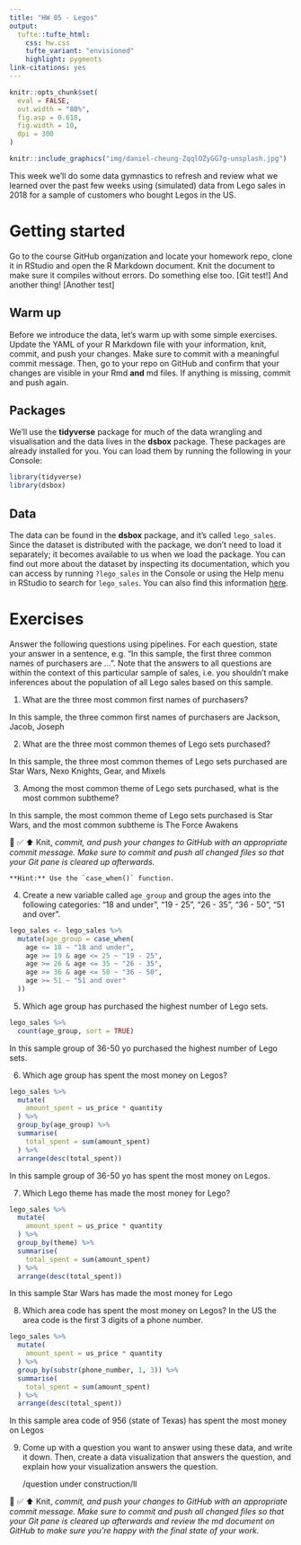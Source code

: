 ```yaml
---
title: "HW 05 - Legos"
output: 
  tufte::tufte_html:
    css: hw.css
    tufte_variant: "envisioned"
    highlight: pygments
link-citations: yes
---
```


```r
knitr::opts_chunk$set(
  eval = FALSE,
  out.width = "80%",
  fig.asp = 0.618,
  fig.width = 10,
  dpi = 300
)
```

```r
knitr::include_graphics("img/daniel-cheung-ZqqlOZyGG7g-unsplash.jpg")
```

This week we'll do some data gymnastics to refresh and review what we learned over the past few weeks using (simulated) data from Lego sales in 2018 for a sample of customers who bought Legos in the US.

# Getting started

Go to the course GitHub organization and locate your homework repo, clone it in RStudio and open the R Markdown document.
Knit the document to make sure it compiles without errors.
Do something else too. [Git test!]
And another thing! [Another test]

## Warm up

Before we introduce the data, let's warm up with some simple exercises.
Update the YAML of your R Markdown file with your information, knit, commit, and push your changes.
Make sure to commit with a meaningful commit message.
Then, go to your repo on GitHub and confirm that your changes are visible in your Rmd **and** md files.
If anything is missing, commit and push again.

## Packages

We'll use the **tidyverse** package for much of the data wrangling and visualisation and the data lives in the **dsbox** package.
These packages are already installed for you.
You can load them by running the following in your Console:

```r
library(tidyverse)
library(dsbox)
```

## Data

The data can be found in the **dsbox** package, and it's called `lego_sales`.
Since the dataset is distributed with the package, we don't need to load it separately; it becomes available to us when we load the package.
You can find out more about the dataset by inspecting its documentation, which you can access by running `?lego_sales` in the Console or using the Help menu in RStudio to search for `lego_sales`.
You can also find this information [here](https://rstudio-education.github.io/dsbox/reference/lego_sales.html).

# Exercises

Answer the following questions using pipelines.
For each question, state your answer in a sentence, e.g. "In this sample, the first three common names of purchasers are ...".
Note that the answers to all questions are within the context of this particular sample of sales, i.e. you shouldn't make inferences about the population of all Lego sales based on this sample.

1.  What are the three most common first names of purchasers?


In this sample, the three common first names of purchasers are Jackson, Jacob, Joseph

2.  What are the three most common themes of Lego sets purchased?


In this sample, the three most common themes of Lego sets purchased are Star Wars, Nexo Knights, Gear, and Mixels

3.  Among the most common theme of Lego sets purchased, what is the most common subtheme?


In this sample, the most common theme of Lego sets purchased is Star Wars, and the most common subtheme is The Force Awakens 

🧶 ✅ ⬆️ Knit, *commit, and push your changes to GitHub with an appropriate commit message. Make sure to commit and push all changed files so that your Git pane is cleared up afterwards.*

```marginfigure
**Hint:** Use the `case_when()` function.
```

4.  Create a new variable called `age_group` and group the ages into the following categories: "18 and under", "19 - 25", "26 - 35", "36 - 50", "51 and over".

```r
lego_sales <- lego_sales %>%
  mutate(age_group = case_when(
    age <= 18 ~ "18 and under",
    age >= 19 & age <= 25 ~ "19 - 25",
    age >= 26 & age <= 35 ~ "26 - 35",
    age >= 36 & age <= 50 ~ "36 - 50",
    age >= 51 ~ "51 and over"
  ))
```

5.  Which age group has purchased the highest number of Lego sets.

```r
lego_sales %>%
  count(age_group, sort = TRUE)
```

In this sample group of 36-50 yo purchased the highest number of Lego sets.

6.  Which age group has spent the most money on Legos?

```r
lego_sales %>%
  mutate(
    amount_spent = us_price * quantity
  ) %>%
  group_by(age_group) %>%
  summarise(
    total_spent = sum(amount_spent)
  ) %>%
  arrange(desc(total_spent))
```

In this sample group of 36-50 yo has spent the most money on Legos.

7.  Which Lego theme has made the most money for Lego?

```r
lego_sales %>%
  mutate(
    amount_spent = us_price * quantity
  ) %>%
  group_by(theme) %>%
  summarise(
    total_spent = sum(amount_spent)
  ) %>%
  arrange(desc(total_spent))
```

In this sample Star Wars has made the most money for Lego

8.  Which area code has spent the most money on Legos?
    In the US the area code is the first 3 digits of a phone number.

```r
lego_sales %>%
  mutate(
    amount_spent = us_price * quantity
  ) %>%
  group_by(substr(phone_number, 1, 3)) %>%
  summarise(
    total_spent = sum(amount_spent)
  ) %>%
  arrange(desc(total_spent))  
```  

In this sample area code of 956 (state of Texas) has spent the most money on Legos
    

9.  Come up with a question you want to answer using these data, and write it down.
    Then, create a data visualization that answers the question, and explain how your visualization answers the question.
    
    /question under construction/ll

🧶 ✅ ⬆️ Knit, *commit, and push your changes to GitHub with an appropriate commit message. Make sure to commit and push all changed files so that your Git pane is cleared up afterwards and review the md document on GitHub to make sure you're happy with the final state of your work.*
